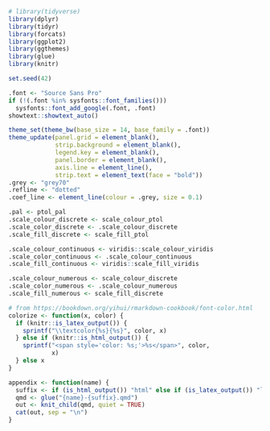 ```r
# library(tidyverse)
library(dplyr)
library(tidyr)
library(forcats)
library(ggplot2)
library(ggthemes)
library(glue)
library(knitr)

set.seed(42)

.font <- "Source Sans Pro"
if (!(.font %in% sysfonts::font_families()))
  sysfonts::font_add_google(.font, .font)
showtext::showtext_auto()

theme_set(theme_bw(base_size = 14, base_family = .font))
theme_update(panel.grid = element_blank(),
             strip.background = element_blank(),
             legend.key = element_blank(),
             panel.border = element_blank(),
             axis.line = element_line(),
             strip.text = element_text(face = "bold"))
.grey <- "grey70"
.refline <- "dotted"
.coef_line <- element_line(colour = .grey, size = 0.1)

.pal <- ptol_pal
.scale_colour_discrete <- scale_colour_ptol
.scale_color_discrete <- .scale_colour_discrete
.scale_fill_discrete <- scale_fill_ptol

.scale_colour_continuous <- viridis::scale_colour_viridis
.scale_color_continuous <- .scale_colour_continuous
.scale_fill_continuous <- viridis::scale_fill_viridis

.scale_colour_numerous <- scale_colour_discrete
.scale_color_numerous <- .scale_colour_numerous
.scale_fill_numerous <- scale_fill_discrete

# from https://bookdown.org/yihui/rmarkdown-cookbook/font-color.html
colorize <- function(x, color) {
  if (knitr::is_latex_output()) {
    sprintf("\\textcolor{%s}{%s}", color, x)
  } else if (knitr::is_html_output()) {
    sprintf("<span style='color: %s;'>%s</span>", color,
            x)
  } else x
}
```

```r
appendix <- function(name) {
  suffix <- if (is_html_output()) "html" else if (is_latex_output()) "latex"
  qmd <- glue("{name}-{suffix}.qmd")
  out <- knit_child(qmd, quiet = TRUE)
  cat(out, sep = "\n")
}
```
